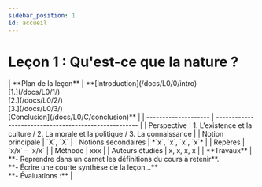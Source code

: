 ```yaml
---
sidebar_position: 1
id: accueil
---
```


# Leçon 1 : Qu'est-ce que la nature ? 

<div style={{ fontSize: '0.9rem' }}>
| **Plan de la leçon** | **[Introduction](/docs/L0/0/intro) <br /> [1.](/docs/L0/1/)  <br /> [2.](/docs/L0/2/) <br /> [3.](/docs/L0/3/) <br /> [Conclusion](/docs/L0/C/conclusion)** |
| -------------------- | ----------------------------------------------------- |
| Perspective          | 1. L'existence et la culture / 2. La morale et la politique / 3. La connaissance |
| Notion principale    | `X`, `X`                                              |
| Notions secondaires  | *`x`, `x`, `x`, `x`*                                  |
| Repères              | `x/x` – `x/x`                                         |
| Méthode              | xxx                                                   |
| Auteurs étudiés      | x, x, x, x                                            |
| **Travaux**          | **- Reprendre dans un carnet les définitions du cours à retenir**. <br /> **- Écrire une courte synthèse de la leçon…** <br /> **- Évaluations :** |
</div>

